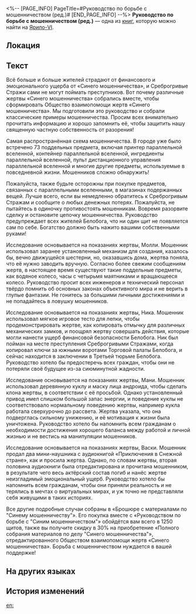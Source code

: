 <%-- [PAGE_INFO]
PageTitle=#Руководство по борьбе с мошенничеством (ред.)#
[END_PAGE_INFO] --%>
{{Дополнить}}
{{Книга Инфобокс
|id           = 127
|Название     = 
|Изображение  = Иконка Книга.png
|Мир          = Ярило-VI
|Томов        = 1
|Автор        = <!--нужно добавить-->
|Описание     = Руководство по предотвращению мошенничества, составленное Обществом взаимопомощи жертв «Синего мошенничества».
|Том1         = {{tx}}
|Источник1    = {{tx|Отсутствует источник}}
|Персонажи    = 
|Фракции      = 
}}
'''Руководство по борьбе с мошенничеством (ред.)''' — одна из [[Книги|книг]], которую можно найти на [[Ярило-VI]].

==Локация==
{{Отметка карты|<!--название карты-->|<!--id отметки-->}}

==Текст==
Всё больше и больше жителей страдают от финансового и эмоционального ущерба от «Синего мошенничества», и Среброгривые Стражи сами не могут поймать преступников. Вот почему различные жертвы «Синего мошенничества» собрались вместе, чтобы сформировать Общество взаимопомощи жертв «Синего мошенничества». Мы подготовили это руководство и собрали классические примеры мошенничества. Просим всех внимательно прочитать информацию и хорошо запомнить её, чтобы защитить нашу священную частную собственность от разорения!

{{Размер|32|Параллельная вселенная}}

Самая распространённая схема мошенничества. В городе уже было встречено 73 поддельных предмета, включая принтер параллельной вселенной, контейнер параллельной вселенной, ингредиенты параллельной вселенной, пульт дистанционного управления параллельной вселенной и многие другие предметы, используемые в повседневной жизни. Мошенников сложно обнаружить!

Пожалуйста, также будьте осторожны при покупке предметов, связанных с параллельными вселенными, в магазинах подержанных вещей. Лучше всего, если вы немедленно обратитесь к Среброгривым Стражам и сообщите о любых денежных потерях. Пожалуйста, не пытайтесь в одиночку противостоять мошенникам. Вовремя разорвите сделку и остановите цепочку мошенничества. Руководство предупреждает всех жителей Белобога, что ни один щит не появляется сам по себе. Богатство должно быть нажито вашими собственными руками!

{{Размер|32|Вечный двигатель}}

Исследование основывается на показаниях жертвы, Молли. Мошенник использовал заранее установленный механизм для создания, казалось бы, вечно движущейся шестерни, но, оказавшись дома, жертва поняла, что её нужно заводить вручную. Согласно более свежим сообщениям жертв, в настоящее время существуют такие поддельные предметы, как водяное колесо, часы с четырьмя маятниками и вращающееся колесо. Руководство просит всех инженеров и технический персонал твёрдо помнить об основных законах объективного мира и не верить в глупые фантазии. Не гонитесь за большими личными достижениями и не попадайтесь в ловушку мошенников.

{{Размер|32|Универсальная отмычка}}

Исследование основывается на показаниях жертвы, Ника. Мошенник использовал мягкое игровое тесто для лепки, чтобы продемонстрировать жертве, как копировать отмычку для различных механических замков, и поощрял жертву совершать действия, которые могли нанести ущерб финансовой безопасности Белобога. Ник был пойман на месте преступления Среброгривыми Стражами, когда копировал ключи за южными воротами Торговой палаты Белобога, и сейчас находится в заключении в Третьей тюрьме Белобога. Руководство хотело бы предостеречь всех граждан, чтобы они не потеряли своё будущее из-за сиюминутной жадности.

{{Размер|32|Куклы-андроиды}}

Исследование основывается на показаниях жертвы, Мани. Мошенник использовал деревянную куклу и маску лица андроида, чтобы сделать клона жертвы, в соответствии с её просьбой. Однако установленный привод имел слишком большой запас энергии, и поведение куклы не соответствовало нормальному поведению жертвы, например кукла работала сверхурочно до рассвета. Жертва указала, что она подверглась сильному унижению, и её мотивация к жизни была уничтожена. Руководство хотело бы напомнить всем гражданам о необходимости достижения хорошего баланса между работой и личной жизнью и не вестись на манипуляции мошенников.

{{Размер|32|Внутричерепной театр}}

Исследование основывается на показаниях жертвы, Васки. Мошенник продал два мини-наушника с аудиокнигой «Приключения в Снежной стране», как и просила жертва. Однако, по словам жертвы, вторая половина аудиокниги была отредактирована и прочитана мошенником, в результате чего весь актёрский состав погиб и нанёс жертве неизгладимый эмоциональный ущерб. Руководство хотело бы напомнить всем гражданам, чтобы они приняли реальность и не терялись в мечтах о виртуальных мирах, и уж точно не представляли себя живущими в таких историях.

Все другие подробные случаи собраны в «Брошюре с материалами по "Синему мошенничеству"». Его покупка вместе с «Руководством по борьбе с "Синим мошенничеством"» обойдётся вам всего в 1250 щитов, также вы получите скидку в 30% на приобретение «Полного собрания материалов по делу "Синего мошенничества"», отредактированного Обществом взаимопомощи жертв «Синего мошенничества». Борьба с мошенничеством нуждается в вашей поддержке!

==На других языках==
{{На других языках
|en   = Anti-Fraud Guide, Edited Version
|zhs  = 防骗指南修订版
|zht  = 防騙指南修訂版
|ja   = 詐欺被害防止手引き訂正版
|ko   = 사기 피해 예방 안내서 개정판
|es   = Guía antifraude, versión editada
|fr   = Guide anti-fraude, version corrigée
|ru   = Руководство по борьбе с мошенничеством (ред.)
|th   = คู่มือป้องกันการหลอกลวงฉบับแก้ไข
|vi   = Bản Chỉnh Sửa Hướng Dẫn Chống Lừa Đảo
|de   = Leitfaden zur Betrugsbekämpfung, überarbeitete Version
|id   = Panduan Anti Penipuan Edisi Revisi
|pt   = Guia Antifraude, Versão Editada
}}

==История изменений==
{{История изменений|3.5}}

[[en:]]